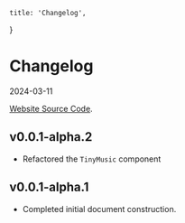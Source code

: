     title: 'Changelog',
}

# Changelog
<div className={"flex items-center gap-1 h-2"}><Authors names="Hamster"/><p className="text-sm text-muted-foreground pt-0.5">2024-03-11</p></div>


[Website Source Code](https://github.com/hamster1963/Next-Tiny-Music).

## v0.0.1-alpha.2

- Refactored the `TinyMusic` component

## v0.0.1-alpha.1

- Completed initial document construction.
